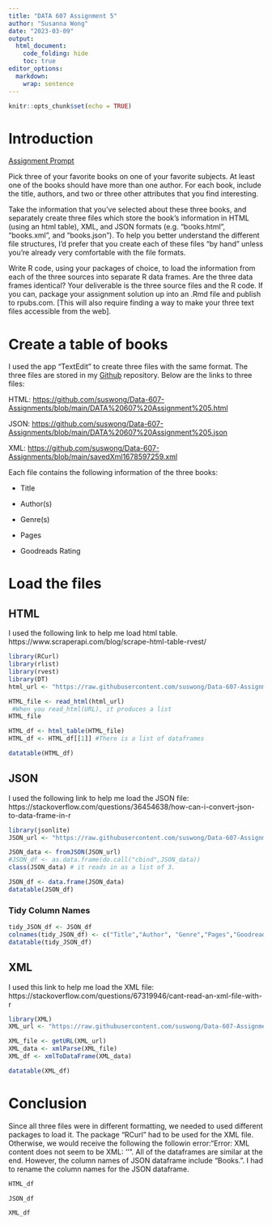 ```yaml
---
title: "DATA 607 Assignment 5"
author: "Susanna Wong"
date: "2023-03-09"
output:
  html_document:
    code_folding: hide
    toc: true
editor_options: 
  markdown: 
    wrap: sentence
---
```


```r
knitr::opts_chunk$set(echo = TRUE)
```

# **Introduction**

[Assignment Prompt]{.underline}

Pick three of your favorite books on one of your favorite subjects. At least one of the books should have more than one author. For each book, include the title, authors, and two or three other attributes that you find interesting.

Take the information that you've selected about these three books, and separately create three files which store the book's information in HTML (using an html table), XML, and JSON formats (e.g. "books.html", "books.xml", and "books.json"). To help you better understand the different file structures, I'd prefer that you create each of these files "by hand" unless you're already very comfortable with the file formats.

Write R code, using your packages of choice, to load the information from each of the three sources into separate R data frames. Are the three data frames identical? Your deliverable is the three source files and the R code. If you can, package your assignment solution up into an .Rmd file and publish to rpubs.com. [This will also require finding a way to make your three text files accessible from the web].

# **Create a table of books** 

I used the app "TextEdit" to create three files with the same format. The three files are stored in my <a href="https://github.com/suswong/Data-607-Assignments"> Github</a> repository. Below are the links to three files:

HTML: <https://github.com/suswong/Data-607-Assignments/blob/main/DATA%20607%20Assignment%205.html>

JSON: <https://github.com/suswong/Data-607-Assignments/blob/main/DATA%20607%20Assignment%205.json>

XML: <https://github.com/suswong/Data-607-Assignments/blob/main/savedXml1678597259.xml>

Each file contains the following information of the three books:

-   Title

-   Author(s)

-   Genre(s)

-   Pages

-   Goodreads Rating

# **Load the files** 

## HTML
I used the following link to help me load html table. 
https://www.scraperapi.com/blog/scrape-html-table-rvest/
```r
library(RCurl)
library(rlist)
library(rvest)
library(DT)
html_url <- "https://raw.githubusercontent.com/suswong/Data-607-Assignments/main/DATA%20607%20Assignment%205.html"

HTML_file <- read_html(html_url)
 #When you read_html(URL), it produces a list
HTML_file

HTML_df <- html_table(HTML_file) 
HTML_df <- HTML_df[[1]] #There is a list of dataframes

datatable(HTML_df)
```
## JSON
I used the following link to help me load the JSON file:
https://stackoverflow.com/questions/36454638/how-can-i-convert-json-to-data-frame-in-r
```r
library(jsonlite)
JSON_url <- "https://raw.githubusercontent.com/suswong/Data-607-Assignments/main/DATA%20607%20Assignment%205.json"

JSON_data <- fromJSON(JSON_url)
#JSON_df <- as.data.frame(do.call("cbind",JSON_data))
class(JSON_data) # it reads in as a list of 3. 

JSON_df <- data.frame(JSON_data)
datatable(JSON_df) 
```

### Tidy Column Names

```r
tidy_JSON_df <- JSON_df
colnames(tidy_JSON_df) <- c("Title","Author", "Genre","Pages","Goodreads Rating")
datatable(tidy_JSON_df)
```
## XML

I used this link to help me load the XML file:
https://stackoverflow.com/questions/67319946/cant-read-an-xml-file-with-r 
```r
library(XML)
XML_url <- "https://raw.githubusercontent.com/suswong/Data-607-Assignments/main/savedXml1678597259.xml"

XML_file <- getURL(XML_url)
XML_data <- xmlParse(XML_file)
XML_df <- xmlToDataFrame(XML_data)

datatable(XML_df) 
```

# **Conclusion** 

Since all three files were in different formatting, we needed to used different packages to load it. The package "RCurl" had to be used for the XML file. Otherwise, we would receive the following the followin error:"Error: XML content does not seem to be XML: ''". 
All of the dataframes are similar at the end. However, the column names of JSON dataframe include "Books.". I had to rename the column names for the JSON dataframe.

```r
HTML_df
```

```r
JSON_df
```

```r
XML_df
```